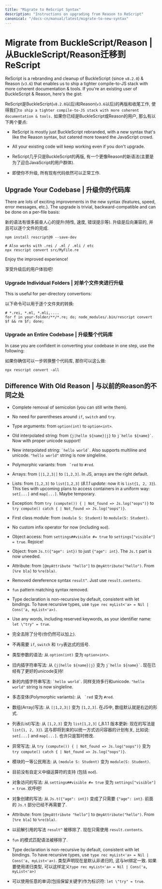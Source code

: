 ```yaml
---
title: "Migrate to ReScript Syntax"
description: "Instructions on upgrading from Reason to ReScript"
canonical: "/docs-cn/manual/latest/migrate-to-new-syntax"
---
```


# Migrate from BuckleScript/Reason | 从BuckleScript/Reason迁移到ReScript

ReScript is a rebranding and cleanup of BuckleScript (since `v8.2.0`) & Reason (`v3.6`) that enables us to ship a tighter compile-to-JS stack with more coherent documentation & tools. If you're an existing user of BuckleScript & Reason, here's the gist:

ReScript是BuckleScript(`v8.2.0`以后)和Reason(`v3.6`以后)的再版和收尾工作, 使得我们`to ship a tighter compile-to-JS stack with more coherent documentation & tools.` 如果你已经是BuckleScript或Reason的用户, 那么有以下两个要点:

- ReScript is mostly just BuckleScript rebranded, with a new syntax that's like the Reason syntax, but catered more toward the JavaScript crowd.
- All your existing code will keep working even if you don't upgrade.

- ReScript几乎只是BuckleScript的再版, 有一个更像Reason的新语法(主要是为了迎合JavaScript的用户群体).
- 即使你不升级, 所有现有代码依然可以正常工作.


## Upgrade Your Codebase | 升级你的代码库

There are lots of exciting improvements in the new syntax (features, speed, error messages, etc.). The upgrade is trivial, backward-compatible and can be done on a per-file basis:

新的语法有很多振奋人心的提升(特性, 速度, 错误提示等). 升级是后向兼容的, 并且可以逐个文件的完成.

```
npm install rescript@9 --save-dev

# Also works with .rei / .ml / .mli / etc
npx rescript convert src/MyFile.re
```

Enjoy the improved experience!

享受升级后的用户体验吧!

### Upgrade Individual Folders | 对单个文件夹进行升级

This is useful for per-directory convertions:

以下命令可以用于逐个文件夹的转换:

```console
# *.rei, *.ml, *.mli,....
for f in your-folder/**/*.re; do; node_modules/.bin/rescript convert $f && rm $f; done;
```

### Upgrade an Entire Codebase | 升级整个代码库

In case you are confident in converting your codebase in one step, use the following:

如果你确信可以一步转换整个代码库, 那你可以这么做:


```
npx rescript convert -all
```


## Difference With Old Reason | 与以前的Reason的不同之处

- Complete removal of semicolon (you can still write them).
- No need for parentheses around `if`, `switch` and `try`.
- Type arguments: from `option(int)` to `option<int>`.
- Old interpolated string: from `{j|hello ${name}|j}` to `` j`hello ${name}` ``. Now with proper unicode support!
- New interpolated string: `` `hello world` ``. Also supports multiline and unicode. `"hello world"` string is now singleline.
- Polymorphic variants: from `` `red`` to `#red`.
- Arrays: from `[|1,2,3|]` to `[1,2,3]`. In JS, arrays are the right default.
- Lists: from `[1,2,3]` to `list[1,2,3]` (_8.1.1 update_: now it is `list{1, 2, 3}`). This ties with upcoming plans to access containers in a uniform way: `set[...]` and `map[...]`. Maybe temporary.
- Exception: from `try (compute()) { | Not_found => Js.log("oops")}` to `try compute() catch { | Not_found => Js.log("oops")}`.
- First class module: from `(module S: Student)` to `module(S: Student)`.
- No custom infix operator for now (including `mod`).
- Object access: from `settings##visible #= true` to `settings["visible"] = true`. Rejoice!
- Object: from `Js.t({"age": int})` to just `{"age": int}`. The `Js.t` part is now uneeded.
- Attribute: from `[@myAttribute "hello"]` to `@myAttribute("hello")`. From `[%re bla]` to `%re(bla)`.
- Removed dereference syntax `result^`. Just use `result.contents`.
- `fun` pattern matching syntax removed.
- Type declaration is non-recursive by default, consistent with let bindings. To have recursive types, use `type rec myList<'a> = Nil | Cons('a, myList<'a>)`.
- Use any words, including reserved keywords, as your identifier name: `let \"try" = true`.


- 完全去除了分号(你仍然可以加上).
- 不再需要 `if`, `switch` 和 `try`表达式的括号.
- 类型参数的语法: 从 `option(int)` 变为 `option<int>`.
- 旧内插字符串写法: 从 `{j|hello ${name}|j}` 变为 `` j`hello ${name}` ``. 现在已经有了更好的unicode支持!
- 新的内插字符串写法: `` `hello world` ``. 同样支持多行和unicode. `"hello world"` string is now singleline.
- 多态变体(Polymorphic variants): 从 `` `red`` 变为 `#red`.
- 数组(Array)写法: 从 `[|1,2,3|]` 变为 `[1,2,3]`. 在JS中, 数组默认就是右边的形式.
- 列表(List)写法: 从 `[1,2,3]` 变为 `list[1,2,3]` (_8.1.1 版本更新: 现在的写法是 `list{1, 2, 3}`). 这与即将到来的以统一方式访问容器的计划有关, 比如说: `set[...]` and `map[...]`. 也许只是暂时修改.
- 异常写法: 从 `try (compute()) { | Not_found => Js.log("oops")}` 变为 `try compute() catch { | Not_found => Js.log("oops")}`.
- 模块的一等公民用法: 从 `(module S: Student)` 变为 `module(S: Student)`.
- 目前没有自定义中缀运算符的支持 (包括 `mod`).
- 对象访问的写法: 从 `settings##visible #= true` 变为 `settings["visible"] = true`. 欢呼吧!
- 对象创建的写法: 从 `Js.t({"age": int})` 变成了只需要 `{"age": int}`. 前面的 `Js.t` 部分已经不再需要了.
- Attribute: from `[@myAttribute "hello"]` to `@myAttribute("hello")`. From `[%re bla]` to `%re(bla)`.
- 以前解引用的写法 `result^` 被移除了. 现在只需使用 `result.contents`.
- `fun` 的模式匹配语法被移除了.
- Type declaration is non-recursive by default, consistent with let bindings. To have recursive types, use `type rec myList<'a> = Nil | Cons('a, myList<'a>)`. 类型声明现在是默认非递归的, 这与let绑定一致. 如果要使用递归类型, 可以这样定义`type rec myList<'a> = Nil | Cons('a, myList<'a>)`
- 可以使用任意的单词(包括保留关键字)作为标识符: `let \"try" = true`.

